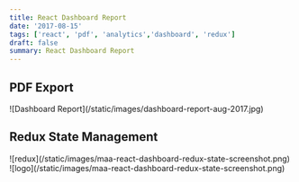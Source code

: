 ```yaml
---
title: React Dashboard Report
date: '2017-08-15'
tags: ['react', 'pdf', 'analytics','dashboard', 'redux']
draft: false
summary: React Dashboard Report
---
```


## PDF Export

<div className="flex flex-wrap -mx-2 overflow-auto xl:-mx-2">
  <div className="my-1 px-2 w-full overflow-hidden xl:my-1 xl:px-2">
    ![Dashboard Report](/static/images/dashboard-report-aug-2017.jpg)
  </div>
</div>

## Redux State Management

<div className="flex flex-wrap -mx-2 overflow-auto xl:-mx-2">
  <div className="my-1 px-2 w-full overflow-hidden xl:my-1 xl:px-2">
    ![redux](/static/images/maa-react-dashboard-redux-state-screenshot.png)
  </div>
  <div className="my-1 px-2 w-full overflow-hidden xl:my-1 xl:px-2">
    ![logo](/static/images/maa-react-dashboard-redux-state-screenshot.png)
  </div>
</div>

